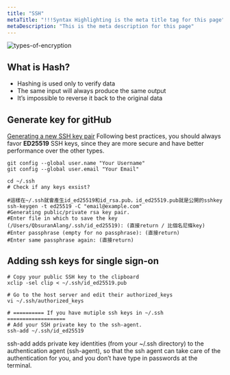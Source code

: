 ```yaml
---
title: "SSH"
metaTitle: "!!!Syntax Highlighting is the meta title tag for this page"
metaDescription: "This is the meta description for this page"
---
```


![types-of-encryption](/img/linux/security/types-of-encryption.jpg)

## What is Hash?
- Hashing is used only to verify data
- The same input will always produce the same output
- It’s impossible to reverse it back to the original data

## Generate key for gitHub
[Generating a new SSH key pair](https://gitlab.com/help/ssh/README#generating-a-new-ssh-key-pair)
Following best practices, you should always favor **ED25519** SSH keys, since they are more secure and have better performance over the other types.

``` shell
git config --global user.name "Your Username"
git config --global user.email "Your Email"

cd ~/.ssh
# Check if any keys exsist?

#這樣在~/.ssh就會產生id_ed25519和id_rsa.pub，id_ed25519.pub就是公開的sshkey
ssh-keygen -t ed25519 -C "email@example.com"
#Generating public/private rsa key pair.
#Enter file in which to save the key (/Users/QbsuranAlang/.ssh/id_ed25519): (直接return / 比個名尼條key)
#Enter passphrase (empty for no passphrase): (直接return)
#Enter same passphrase again: (直接return)
```

## Adding ssh keys for single sign-on 
``` shell
# Copy your public SSH key to the clipboard
xclip -sel clip < ~/.ssh/id_ed25519.pub
 
# Go to the host server and edit their authorized_keys
vi ~/.ssh/authorized_keys

# ========== If you have mutiple ssh keys in ~/.ssh ===================
# Add your SSH private key to the ssh-agent.
ssh-add ~/.ssh/id_ed25519
```
ssh-add adds private key identities (from your ~/.ssh directory) to the authentication agent (ssh-agent), so that the ssh agent can take care of the authentication for you, and you don’t have type in passwords at the terminal.


